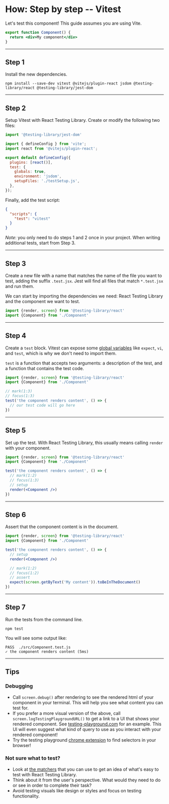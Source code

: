 # How: Step by step -- Vitest

Let's test this component! This guide assumes you are using Vite.

```jsx Component.jsx
export function Component() {
  return <div>My component</div>
}
```

---

## Step 1

Install the new dependencies.

```fish
npm install --save-dev vitest @vitejs/plugin-react jsdom @testing-library/react @testing-library/jest-dom
```

---

## Step 2

Setup Vitest with React Testing Library. Create or modify the following two files:

```js testSetup.js
import '@testing-library/jest-dom'
```

```js vite.config.js focus=6:10
import { defineConfig } from 'vite';
import react from '@vitejs/plugin-react';

export default defineConfig({
  plugins: [react()],
  test: {
    globals: true,
    environment: 'jsdom',
    setupFiles: './testSetup.js',
  },
});
```

Finally, add the test script:

```json package.json
{
  "scripts": {
    "test": "vitest"
  }
}
```

_Note_: you only need to do steps 1 and 2 once in your project. When writing additional tests, start from Step 3.

---

## Step 3

Create a new file with a name that matches the name of the file you want to test, adding the suffix `.test.jsx`. Jest will find all files that match `*.test.jsx` and run them.

We can start by importing the dependencies we need: React Testing Library and the component we want to test.

```jsx Component.test.jsx
import {render, screen} from '@testing-library/react'
import {Component} from './Component'
```

---

## Step 4

Create a `test` block. Vitest can expose some [global variables](https://vitest.dev/guide/migration.html#globals-as-a-default) like `expect`, `vi`, and `test`, which is why we don't need to import them.

`test` is a function that accepts two arguments: a description of the test, and a function that contains the test code.

```jsx Component.test.jsx
import {render, screen} from '@testing-library/react'
import {Component} from './Component'

// mark(1:3)
// focus(1:3)
test('the component renders content', () => {
  // our test code will go here
})
```

---

## Step 5

Set up the test. With React Testing Library, this usually means calling `render` with your component.

```jsx Component.test.jsx focus=1[9:14],2[9:17]
import {render, screen} from '@testing-library/react'
import {Component} from './Component'

test('the component renders content', () => {
  // mark(1:2)
  // focus(1:3)
  // setup
  render(<Component />)  
})
```

---

## Step 6

Assert that the component content is in the document.

```jsx Component.test.jsx focus=1[17:22]
import {render, screen} from '@testing-library/react'
import {Component} from './Component'

test('the component renders content', () => {
  // setup
  render(<Component />)

  // mark(1:2)
  // focus(1:2)
  // assert
  expect(screen.getByText('My content')).toBeInTheDocument()
})
```

---

## Step 7

Run the tests from the command line.

```fish
npm test
```

You will see some output like:

```fish
PASS  ./src/Component.test.js
✓ the component renders content (5ms)
```

---

## Tips

### Debugging

- Call `screen.debug()` after rendering to see the rendered html of your component in your terminal. This will help you see what content you can test for.
- If you prefer a more visual version of the above, call `screen.logTestingPlaygroundURL()` to get a link to a UI that shows your rendered component. See [testing-playground.com](https://testing-playground.com/) for an example. This UI will even suggest what kind of query to use as you interact with your rendered component!
- Try the testing playground [chrome extension](https://chrome.google.com/webstore/detail/testing-playground/hejbmebodbijjdhflfknehhcgaklhano) to find selectors in your browser!

### Not sure what to test?

- Look at [the matchers](https://github.com/testing-library/jest-dom#table-of-contents) that you can use to get an idea of what's easy to test with React Testing Library.
- Think about it from the user's perspective. What would they need to do or see in order to complete their task?
- Avoid testing visuals like design or styles and focus on testing functionality.
